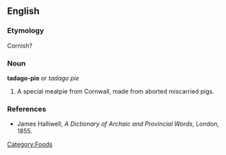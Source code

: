 ==English==
===Etymology===
Cornish?
===Noun===
'''tadago-pie''' or ''tadago pie''
#A special meatpie from Cornwall, made from aborted miscarried pigs.
===References===
*James Halliwell, ''A Dictionary of Archaic and Provincial Words'', London, 1855.

[[Category:Foods]]